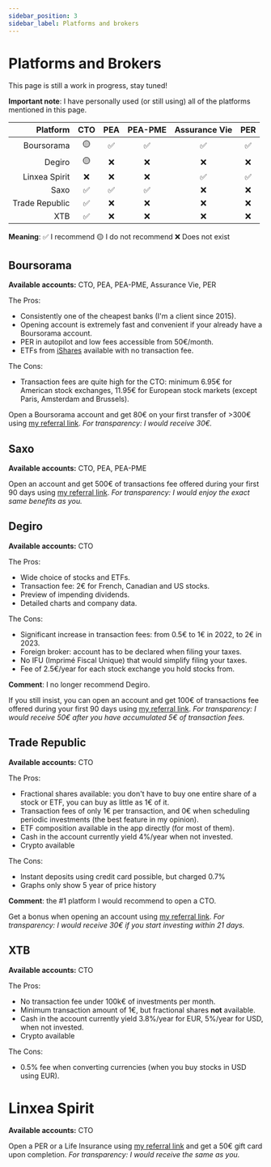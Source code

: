 ```yaml
---
sidebar_position: 3
sidebar_label: Platforms and brokers
---
```



# Platforms and Brokers

This page is still a work in progress, stay tuned!

**Important note**: I have personally used (or still using) all of the platforms mentioned in this page.

|       Platform 	| CTO 	| PEA 	| PEA-PME 	| Assurance Vie 	| PER 	|
|---------------:	|:---:	|:---:	|:-------:	|:-------------:	|:---:	|
|     Boursorama 	|  🟡  	|  ✅  	|    ✅    	|       ✅       	|  ✅  	|
|         Degiro 	|  🟡  	|  ❌  	|    ❌    	|       ❌       	|  ❌  	|
|  Linxea Spirit 	|  ❌  	|  ❌  	|    ❌    	|       ✅       	|  ✅  	|
|           Saxo 	|  ✅  	|  ✅  	|    ✅    	|       ❌       	|  ❌  	|
| Trade Republic 	|  ✅  	|  ❌  	|    ❌    	|       ❌       	|  ❌  	|
|            XTB 	|  ✅  	|  ❌  	|    ❌    	|       ❌       	|  ❌  	|

**Meaning**: ✅ I recommend 🟡 I do not recommend ❌ Does not exist

## Boursorama
**Available accounts:** CTO, PEA, PEA-PME, Assurance Vie, PER

The Pros:
- Consistently one of the cheapest banks (I'm a client since 2015).
- Opening account is extremely fast and convenient if your already have a Boursorama account.
- PER in autopilot and low fees accessible from 50€/month.
- ETFs from [iShares](https://www.boursorama.com/bourse/trackers/recherche/?beginnerEtfSearch%5Beligibility%5D%5B%5D=partners&beginnerEtfSearch%5Bcurrent%5D=synthesis&beginnerEtfSearch%5Bsaving%5D=0) available with no transaction fee.

The Cons:
- Transaction fees are quite high for the CTO: minimum 6.95€ for American stock exchanges, 11.95€ for European stock markets (except Paris, Amsterdam and Brussels).

Open a Boursorama account and get 80€ on your first transfer of >300€ using [my referral link](https://bour.so/q23gRmkgW8). *For transparency: I would receive 30€.*


## Saxo
**Available accounts:** CTO, PEA, PEA-PME

Open an account and get 500€ of transactions fee offered during your first 90 days using [my referral link](https://www.home.saxo/fr-fr/accounts/openaccount#refcode=JY%2bEjiq1oqtfdjMEFSDgyxC5YggtcQIx%2bwpiMZXayqludSIt%2f3hKXCpe2oCPZkjU&refid=55c1c8b5-c20b-4b36-8f08-e05110bada8f). *For transparency: I would enjoy the exact same benefits as you.*


## Degiro
**Available accounts:** CTO

The Pros:
- Wide choice of stocks and ETFs.
- Transaction fee: 2€ for French, Canadian and US stocks.
- Preview of impending dividends.
- Detailed charts and company data.

The Cons:
- Significant increase in transaction fees: from 0.5€ to 1€ in 2022, to 2€ in 2023.
- Foreign broker: account has to be declared when filing your taxes.
- No IFU (Imprimé Fiscal Unique) that would simplify filing your taxes.
- Fee of 2.5€/year for each stock exchange you hold stocks from.


**Comment**: I no longer recommend Degiro.

If you still insist, you can open an account and get 100€ of transactions fee offered during your first 90 days using [my referral link](https://www.degiro.fr/parrainage/commencez-a-investir?id=15163681&utm_source=mgm). *For transparency: I would receive 50€ after you have accumulated 5€ of transaction fees.*

## Trade Republic
**Available accounts:** CTO

The Pros:
- Fractional shares available: you don't have to buy one entire share of a stock or ETF, you can buy as little as 1€ of it.
- Transaction fees of only 1€ per transaction, and 0€ when scheduling periodic investments (the best feature in my opinion). 
- ETF composition available in the app directly (for most of them).
- Cash in the account currently yield 4%/year when not invested.
- Crypto available

The Cons:
- Instant deposits using credit card possible, but charged 0.7%
- Graphs only show 5 year of price history

**Comment**: the #1 platform I would recommend to open a CTO.

Get a bonus when opening an account using [my referral link](https://ref.trade.re/fvjdw1dk). *For transparency: I would receive 30€ if you start investing within 21 days.*


## XTB
**Available accounts:** CTO

The Pros: 
- No transaction fee under 100k€ of investments per month.
- Minimum transaction amount of 1€, but fractional shares **not** available.
- Cash in the account currently yield 3.8%/year for EUR, 5%/year for USD, when not invested.
- Crypto available

The Cons:
- 0.5% fee when converting currencies (when you buy stocks in USD using EUR).

# Linxea Spirit 
**Available accounts:** CTO

Open a PER or a Life Insurance using [my referral link](https://linxea.mention-me.com/m/ol/kv8yt-hugo-le-moine) and get a 50€ gift card upon completion. *For transparency: I would receive the same as you.*

<BuyMeACoffee />
